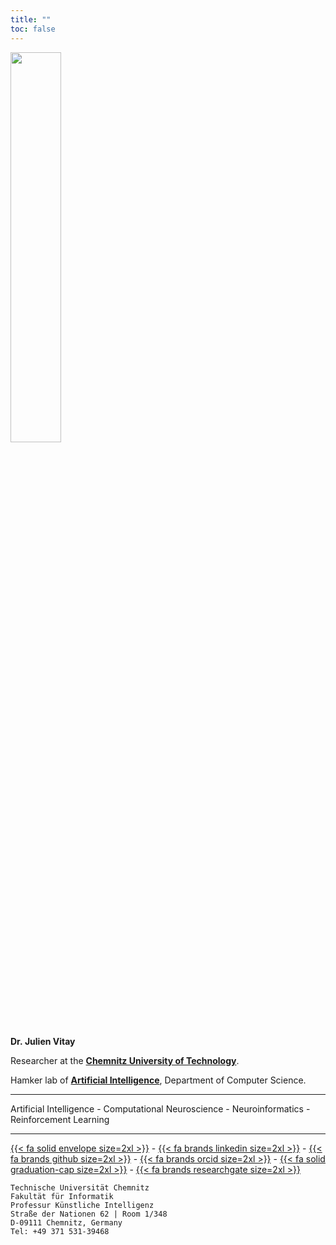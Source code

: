 ```yaml
---
title: ""
toc: false
---
```


![](img/trombine.jpg){width=40% fig-align="center"}

::: {.center .title-line}
**Dr. Julien Vitay**
:::

:::{.center}
Researcher at the [**Chemnitz University of Technology**](http://www.tu-chemnitz.de/).

Hamker lab of [**Artificial Intelligence**](http://www.tu-chemnitz.de/informatik/KI/), Department of Computer Science.
:::

---

:::{.center}
Artificial Intelligence - Computational Neuroscience - Neuroinformatics - Reinforcement Learning
:::

---

:::{.center}
[ {{< fa solid envelope size=2xl >}} ](mailto:julien.vitay@informatik.tu-chemnitz.de) - 
[ {{< fa brands linkedin size=2xl >}} ](https://www.linkedin.com/in/julien-vitay-9287b6b9) - 
[ {{< fa brands github size=2xl >}} ](https://github.com/vitay) - 
[ {{< fa brands orcid size=2xl >}} ](https://orcid.org/0000-0001-5229-2349) - 
[ {{< fa solid graduation-cap size=2xl >}} ](https://scholar.google.com/citations?user=1t5zJncAAAAJ) - 
[ {{< fa brands researchgate size=2xl >}} ](https://www.researchgate.net/profile/Julien-Vitay)


```
Technische Universität Chemnitz
Fakultät für Informatik 
Professur Künstliche Intelligenz 
Straße der Nationen 62 | Room 1/348 
D-09111 Chemnitz, Germany
Tel: +49 371 531-39468
```
:::